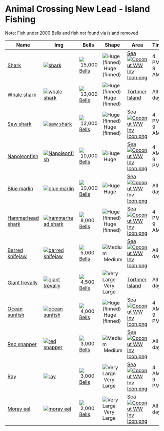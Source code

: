 
# Animal Crossing New Lead - Island Fishing

Note: Fish under 2000 Bells and fish not found via island removed


| Name                                                                                | Img                                                                                                                                                                  | Bells                                                                                                                                                                      | Shape                                                                                                                                                                           | Area                                                                                                                                                                                             | Time        | Months    |
| ----------------------------------------------------------------------------------- | -------------------------------------------------------------------------------------------------------------------------------------------------------------------- | -------------------------------------------------------------------------------------------------------------------------------------------------------------------------- | ------------------------------------------------------------------------------------------------------------------------------------------------------------------------------- | ------------------------------------------------------------------------------------------------------------------------------------------------------------------------------------------------ | ----------- | --------- |
| [Shark](https://nookipedia.com/wiki/Great_white_shark "Great white shark")          | [![shark](https://dodo.ac/np/images/b/b8/Shark_NL_Icon.png)](https://nookipedia.com/wiki/File:Shark_NL_Icon.png "shark")                                             | ![](https://dodo.ac/np/images/thumb/4/49/99k_Bells_NH_Inv_Icon_cropped.png/15px-99k_Bells_NH_Inv_Icon_cropped.png) 15,000 [Bells](https://nookipedia.com/wiki/Bell "Bell") | ![Huge (finned)](https://dodo.ac/np/images/thumb/8/8b/Very_large_%28finned%29_NH_Fish_Shadow.png/64px-Very_large_%28finned%29_NH_Fish_Shadow.png "Huge (finned)") Huge (finned) | [Sea](https://nookipedia.com/wiki/Sea "Sea") [![Coconut WW Inv Icon.png](https://dodo.ac/np/images/b/ba/Coconut_WW_Inv_Icon.png)](https://nookipedia.com/wiki/Tortimer_Island "Tortimer Island") | 4 PM – 9 AM |           |
| [Whale shark](https://nookipedia.com/wiki/Whale_shark "Whale shark")                | [![whale shark](https://dodo.ac/np/images/2/2d/Whale_Shark_NL_Icon.png)](https://nookipedia.com/wiki/File:Whale_Shark_NL_Icon.png "whale shark")                     | ![](https://dodo.ac/np/images/thumb/4/49/99k_Bells_NH_Inv_Icon_cropped.png/15px-99k_Bells_NH_Inv_Icon_cropped.png) 13,000 [Bells](https://nookipedia.com/wiki/Bell "Bell") | ![Huge (finned)](https://dodo.ac/np/images/thumb/8/8b/Very_large_%28finned%29_NH_Fish_Shadow.png/64px-Very_large_%28finned%29_NH_Fish_Shadow.png "Huge (finned)") Huge (finned) | [Tortimer Island](https://nookipedia.com/wiki/Tortimer_Island "Tortimer Island")                                                                                                                 | All day     |           |
| [Saw shark](https://nookipedia.com/wiki/Saw_shark "Saw shark")                      | [![saw shark](https://dodo.ac/np/images/3/35/Saw_Shark_NL_Icon.png)](https://nookipedia.com/wiki/File:Saw_Shark_NL_Icon.png "saw shark")                             | ![](https://dodo.ac/np/images/thumb/4/49/99k_Bells_NH_Inv_Icon_cropped.png/15px-99k_Bells_NH_Inv_Icon_cropped.png) 12,000 [Bells](https://nookipedia.com/wiki/Bell "Bell") | ![Huge (finned)](https://dodo.ac/np/images/thumb/8/8b/Very_large_%28finned%29_NH_Fish_Shadow.png/64px-Very_large_%28finned%29_NH_Fish_Shadow.png "Huge (finned)") Huge (finned) | [Sea](https://nookipedia.com/wiki/Sea "Sea") [![Coconut WW Inv Icon.png](https://dodo.ac/np/images/b/ba/Coconut_WW_Inv_Icon.png)](https://nookipedia.com/wiki/Tortimer_Island "Tortimer Island") | 4 PM – 9 AM |           |
| [Napoleonfish](https://nookipedia.com/wiki/Napoleonfish "Napoleonfish")             | [![Napoleonfish](https://dodo.ac/np/images/e/e8/Napoleonfish_NL_Icon.png)](https://nookipedia.com/wiki/File:Napoleonfish_NL_Icon.png "Napoleonfish")                 | ![](https://dodo.ac/np/images/thumb/4/49/99k_Bells_NH_Inv_Icon_cropped.png/15px-99k_Bells_NH_Inv_Icon_cropped.png) 10,000 [Bells](https://nookipedia.com/wiki/Bell "Bell") | ![Huge](https://dodo.ac/np/images/thumb/5/5a/Huge_NH_Fish_Shadow.png/64px-Huge_NH_Fish_Shadow.png "Huge") Huge                                                                  | [Sea](https://nookipedia.com/wiki/Sea "Sea") [![Coconut WW Inv Icon.png](https://dodo.ac/np/images/b/ba/Coconut_WW_Inv_Icon.png)](https://nookipedia.com/wiki/Tortimer_Island "Tortimer Island") | 4 AM – 9 PM |           |
| [Blue marlin](https://nookipedia.com/wiki/Blue_marlin "Blue marlin")                | [![blue marlin](https://dodo.ac/np/images/f/fa/Blue_Marlin_NL_Icon.png)](https://nookipedia.com/wiki/File:Blue_Marlin_NL_Icon.png "blue marlin")                     | ![](https://dodo.ac/np/images/thumb/4/49/99k_Bells_NH_Inv_Icon_cropped.png/15px-99k_Bells_NH_Inv_Icon_cropped.png) 10,000 [Bells](https://nookipedia.com/wiki/Bell "Bell") | ![Huge](https://dodo.ac/np/images/thumb/5/5a/Huge_NH_Fish_Shadow.png/64px-Huge_NH_Fish_Shadow.png "Huge") Huge                                                                  | [Sea](https://nookipedia.com/wiki/Sea "Sea") [![Coconut WW Inv Icon.png](https://dodo.ac/np/images/b/ba/Coconut_WW_Inv_Icon.png)](https://nookipedia.com/wiki/Tortimer_Island "Tortimer Island") | All day     |           |
| [Hammerhead shark](https://nookipedia.com/wiki/Hammerhead_shark "Hammerhead shark") | [![hammerhead shark](https://dodo.ac/np/images/0/0f/Hammerhead_Shark_NL_Icon.png)](https://nookipedia.com/wiki/File:Hammerhead_Shark_NL_Icon.png "hammerhead shark") | ![](https://dodo.ac/np/images/thumb/4/49/99k_Bells_NH_Inv_Icon_cropped.png/15px-99k_Bells_NH_Inv_Icon_cropped.png) 8,000 [Bells](https://nookipedia.com/wiki/Bell "Bell")  | ![Huge (finned)](https://dodo.ac/np/images/thumb/8/8b/Very_large_%28finned%29_NH_Fish_Shadow.png/64px-Very_large_%28finned%29_NH_Fish_Shadow.png "Huge (finned)") Huge (finned) | [Sea](https://nookipedia.com/wiki/Sea "Sea") [![Coconut WW Inv Icon.png](https://dodo.ac/np/images/b/ba/Coconut_WW_Inv_Icon.png)](https://nookipedia.com/wiki/Tortimer_Island "Tortimer Island") | 4 PM – 9 AM |           |
| [Barred knifejaw](https://nookipedia.com/wiki/Barred_knifejaw "Barred knifejaw")    | [![barred knifejaw](https://dodo.ac/np/images/9/94/Barred_Knifejaw_NL_Icon.png)](https://nookipedia.com/wiki/File:Barred_Knifejaw_NL_Icon.png "barred knifejaw")     | ![](https://dodo.ac/np/images/thumb/4/49/99k_Bells_NH_Inv_Icon_cropped.png/15px-99k_Bells_NH_Inv_Icon_cropped.png) 5,000 [Bells](https://nookipedia.com/wiki/Bell "Bell")  | ![Medium](https://dodo.ac/np/images/thumb/d/db/Medium_NH_Fish_Shadow.png/64px-Medium_NH_Fish_Shadow.png "Medium") Medium                                                        | [Sea](https://nookipedia.com/wiki/Sea "Sea") [![Coconut WW Inv Icon.png](https://dodo.ac/np/images/b/ba/Coconut_WW_Inv_Icon.png)](https://nookipedia.com/wiki/Tortimer_Island "Tortimer Island") | All day     |           |
| [Giant trevally](https://nookipedia.com/wiki/Giant_trevally "Giant trevally")       | [![giant trevally](https://dodo.ac/np/images/e/ee/Giant_Trevally_NL_Icon.png)](https://nookipedia.com/wiki/File:Giant_Trevally_NL_Icon.png "giant trevally")         | ![](https://dodo.ac/np/images/thumb/4/49/99k_Bells_NH_Inv_Icon_cropped.png/15px-99k_Bells_NH_Inv_Icon_cropped.png) 4,500 [Bells](https://nookipedia.com/wiki/Bell "Bell")  | ![Very Large](https://dodo.ac/np/images/thumb/3/36/Very_large_NH_Fish_Shadow.png/64px-Very_large_NH_Fish_Shadow.png "Very Large") Very Large                                    | [Tortimer Island](https://nookipedia.com/wiki/Tortimer_Island "Tortimer Island")                                                                                                                 | All day     |           |
| [Ocean sunfish](https://nookipedia.com/wiki/Ocean_sunfish "Ocean sunfish")          | [![ocean sunfish](https://dodo.ac/np/images/e/e2/Ocean_Sunfish_NL_Icon.png)](https://nookipedia.com/wiki/File:Ocean_Sunfish_NL_Icon.png "ocean sunfish")             | ![](https://dodo.ac/np/images/thumb/4/49/99k_Bells_NH_Inv_Icon_cropped.png/15px-99k_Bells_NH_Inv_Icon_cropped.png) 4,000 [Bells](https://nookipedia.com/wiki/Bell "Bell")  | ![Huge (finned)](https://dodo.ac/np/images/thumb/8/8b/Very_large_%28finned%29_NH_Fish_Shadow.png/64px-Very_large_%28finned%29_NH_Fish_Shadow.png "Huge (finned)") Huge (finned) | [Sea](https://nookipedia.com/wiki/Sea "Sea") [![Coconut WW Inv Icon.png](https://dodo.ac/np/images/b/ba/Coconut_WW_Inv_Icon.png)](https://nookipedia.com/wiki/Tortimer_Island "Tortimer Island") | 4 AM – 9 PM |           |
| [Red snapper](https://nookipedia.com/wiki/Red_snapper "Red snapper")                | [![red snapper](https://dodo.ac/np/images/3/3c/Red_Snapper_NL_Icon.png)](https://nookipedia.com/wiki/File:Red_Snapper_NL_Icon.png "red snapper")                     | ![](https://dodo.ac/np/images/thumb/4/49/99k_Bells_NH_Inv_Icon_cropped.png/15px-99k_Bells_NH_Inv_Icon_cropped.png) 3,000 [Bells](https://nookipedia.com/wiki/Bell "Bell")  | ![Medium](https://dodo.ac/np/images/thumb/d/db/Medium_NH_Fish_Shadow.png/64px-Medium_NH_Fish_Shadow.png "Medium") Medium                                                        | [Sea](https://nookipedia.com/wiki/Sea "Sea") [![Coconut WW Inv Icon.png](https://dodo.ac/np/images/b/ba/Coconut_WW_Inv_Icon.png)](https://nookipedia.com/wiki/Tortimer_Island "Tortimer Island") | All day     | Mar – Oct |
| [Ray](https://nookipedia.com/wiki/Ray "Ray")                                        | [![ray](https://dodo.ac/np/images/7/79/Ray_NL_Icon.png)](https://nookipedia.com/wiki/File:Ray_NL_Icon.png "ray")                                                     | ![](https://dodo.ac/np/images/thumb/4/49/99k_Bells_NH_Inv_Icon_cropped.png/15px-99k_Bells_NH_Inv_Icon_cropped.png) 3,000 [Bells](https://nookipedia.com/wiki/Bell "Bell")  | ![Very Large](https://dodo.ac/np/images/thumb/3/36/Very_large_NH_Fish_Shadow.png/64px-Very_large_NH_Fish_Shadow.png "Very Large") Very Large                                    | [Sea](https://nookipedia.com/wiki/Sea "Sea") [![Coconut WW Inv Icon.png](https://dodo.ac/np/images/b/ba/Coconut_WW_Inv_Icon.png)](https://nookipedia.com/wiki/Tortimer_Island "Tortimer Island") | 4 AM – 9 PM |           |
| [Moray eel](https://nookipedia.com/wiki/Moray_eel "Moray eel")                      | [![moray eel](https://dodo.ac/np/images/e/ee/Moray_Eel_NL_Icon.png)](https://nookipedia.com/wiki/File:Moray_Eel_NL_Icon.png "moray eel")                             | ![](https://dodo.ac/np/images/thumb/4/49/99k_Bells_NH_Inv_Icon_cropped.png/15px-99k_Bells_NH_Inv_Icon_cropped.png) 2,000 [Bells](https://nookipedia.com/wiki/Bell "Bell")  | ![Very Large](https://dodo.ac/np/images/thumb/3/36/Very_large_NH_Fish_Shadow.png/64px-Very_large_NH_Fish_Shadow.png "Very Large") Very Large                                    | [Sea](https://nookipedia.com/wiki/Sea "Sea") [![Coconut WW Inv Icon.png](https://dodo.ac/np/images/b/ba/Coconut_WW_Inv_Icon.png)](https://nookipedia.com/wiki/Tortimer_Island "Tortimer Island") | All day     |           |



